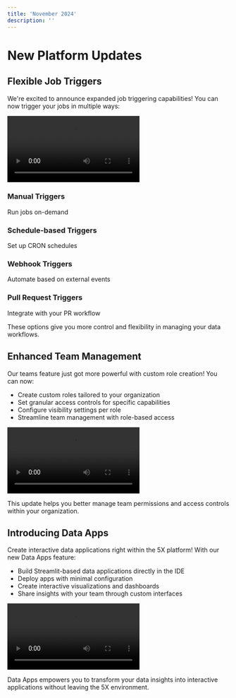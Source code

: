 ```yaml
---
title: 'November 2024'
description: ''
---
```


# New Platform Updates

## Flexible Job Triggers

We're excited to announce expanded job triggering capabilities! You can now trigger your jobs in multiple ways:

<Frame>
<video
  src="https://docs.5x.co/assets/medias/Trigger_release-5cb976b655fbe2f5b94b75c8d2962656.mp4"
  controls
>
</video>
</Frame>

### Manual Triggers
Run jobs on-demand

### Schedule-based Triggers
Set up CRON schedules

### Webhook Triggers
Automate based on external events

### Pull Request Triggers
Integrate with your PR workflow

These options give you more control and flexibility in managing your data workflows.

## Enhanced Team Management

Our teams feature just got more powerful with custom role creation! You can now:
- Create custom roles tailored to your organization
- Set granular access controls for specific capabilities
- Configure visibility settings per role
- Streamline team management with role-based access

<Frame>
<video
  src="https://docs.5x.co/assets/medias/Teams_release-d639bd0f3a43feff78480bba81dc9b82.mp4"
  controls
>
</video>
</Frame>

This update helps you better manage team permissions and access controls within your organization.

## Introducing Data Apps

Create interactive data applications right within the 5X platform! With our new Data Apps feature:

- Build Streamlit-based data applications directly in the IDE
- Deploy apps with minimal configuration
- Create interactive visualizations and dashboards
- Share insights with your team through custom interfaces

<Frame>
<video
  src="https://docs.5x.co/assets/medias/DataApps_release-d5745821cd7c8fb598e4ce2e8e83ec04.mp4"
  controls
>
</video>
</Frame>

Data Apps empowers you to transform your data insights into interactive applications without leaving the 5X environment.